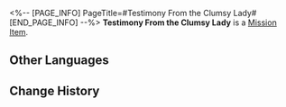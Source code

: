 <%-- [PAGE_INFO]
PageTitle=#Testimony From the Clumsy Lady#
[END_PAGE_INFO] --%>
{{Item Infobox
|id          = 140128
|image       = Item Testimony From the Clumsy Lady.png
|type        = Mission Item
|invCategory = Missions
|rarity      = 3
|effect      = 
|description = Testimony that Tantan had recorded at the scene of the incident. It is no simple task to get useful information out of the witness' jumbled statements.
}}
'''Testimony From the Clumsy Lady''' is a [[Mission Item]].

==Other Languages==
{{Other Languages
|en   = Testimony From the Clumsy Lady
|zhs  = 有些迷糊的女士证言
|zht  = 有些迷糊的女士證言
|ja   = ぼんやりしている女性の証言
|ko   = 약간 정신없는 여자의 증언
|es   = Testimonio de la mujer confundida
|fr   = Témoignage de la dame maladroite
|ru   = Показания рассеянной дамы
|th   = คำให้การจากผู้หญิงที่ดูสับสน
|vi   = Tường Trình Của Quý Cô Hơi Lơ Tơ Mơ
|de   = Zeugenaussage der tollpatschigen Dame
|id   = Kesaksian Wanita yang Kebingungan
|pt   = Testemunho da Moça Estabanada
}}

==Change History==
{{Change History|2.0}}